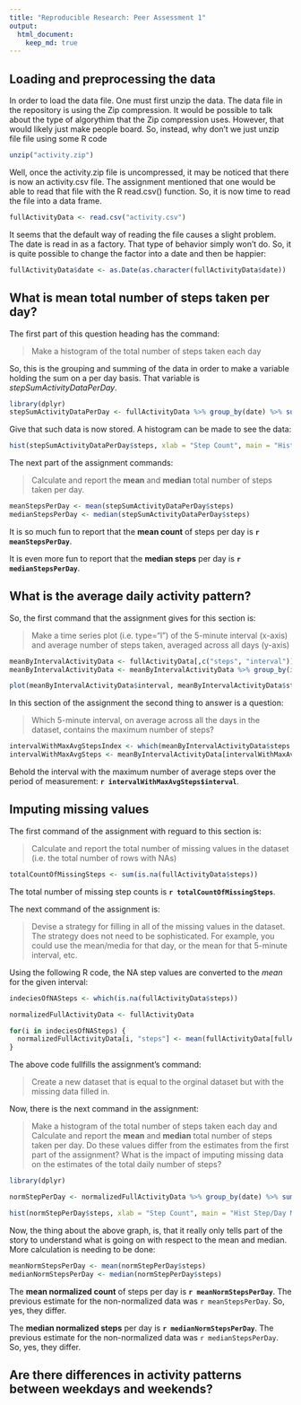 ```yaml
---
title: "Reproducible Research: Peer Assessment 1"
output: 
  html_document:
    keep_md: true
---
```



## Loading and preprocessing the data


In order to load the data file.  One must first unzip the data.  The data file in the repository is using the Zip compression.   It would be possible to talk about the type of algorythim that the Zip compression uses.  However, that would likely just make people board.   So, instead, why don't we just unzip file file using some R code
```r
unzip("activity.zip")
```

Well, once the activity.zip file is uncompressed, it may be noticed that there is now an activity.csv file.   The assignment mentioned that one would be able to read that file with the R read.csv() function.  So, it is now time to read the file into a data frame.

```r
fullActivityData <- read.csv("activity.csv")
```

It seems that the default way of reading the file causes a slight problem.   The date is read in as a factory.  That type of behavior simply won't do.   So, it is quite possible to change the factor into a date and then be happier:

```r
fullActivityData$date <- as.Date(as.character(fullActivityData$date))
```


## What is mean total number of steps taken per day?

The first part of this question heading has the command: 

> Make a histogram of the total number of steps taken each day

So, this is the grouping and summing of the data in order to make a variable holding the sum on a per day basis.  That variable is *stepSumActivityDataPerDay*.

```r
library(dplyr)
stepSumActivityDataPerDay <- fullActivityData %>% group_by(date) %>% summarise_each(funs(sum(., na.rm = TRUE)))
```

Give that such data is now stored.  A histogram can be made to see the data:

```r
hist(stepSumActivityDataPerDay$steps, xlab = "Step Count", main = "Histogram of Step Counts Per Day")
```

The next part of the assignment commands:

> Calculate and report the **mean** and **median** total number of steps taken per day.

```r
meanStepsPerDay <- mean(stepSumActivityDataPerDay$steps)
medianStepsPerDay <- median(stepSumActivityDataPerDay$steps)
```

It is so much fun to report that the **mean count** of steps per day is **`r meanStepsPerDay`**.

It is even more fun to report that the **median steps** per day is **`r medianStepsPerDay`**.




## What is the average daily activity pattern?

So, the first command that the assignment gives for this section is:

> Make a time series plot (i.e. type="l") of the 5-minute interval (x-axis) and average number of steps taken, averaged across all days (y-axis)

```r

meanByIntervalActivityData <- fullActivityData[,c("steps", "interval")]
meanByIntervalActivityData <- meanByIntervalActivityData %>% group_by(interval) %>% summarise_each(funs(mean(., na.rm = TRUE)))

plot(meanByIntervalActivityData$interval, meanByIntervalActivityData$steps, main = "Average Steps of 5-min Intervals", type = "l", ylab = "average steps", xlab = "ordered daily interval")
```

In this section of the assignment the second thing to answer is a question:

> Which 5-minute interval, on average across all the days in the dataset, contains the maximum number of steps?

```r
intervalWithMaxAvgStepsIndex <- which(meanByIntervalActivityData$steps == max(meanByIntervalActivityData$steps))
intervalWithMaxAvgSteps <- meanByIntervalActivityData[intervalWithMaxAvgStepsIndex, "interval"]
```

Behold the interval with the maximum number of average steps over the period of measurement:  **`r intervalWithMaxAvgSteps$interval`**.

## Imputing missing values

The first command of the assignment with reguard to this section is:

> Calculate and report the total number of missing values in the dataset (i.e. the total number of rows with NAs)

```r
totalCountOfMissingSteps <- sum(is.na(fullActivityData$steps))
```

The total number of missing step counts is **`r totalCountOfMissingSteps`**.

The next command of the assignment is:

> Devise a strategy for filling in all of the missing values in the dataset.  The strategy does not need to be sophisticated.  For example, you could use the mean/media for that day, or the mean for that 5-minute interval, etc.

Using the following R code, the NA step values are converted to the *mean* for the given interval:

```r

indeciesOfNASteps <- which(is.na(fullActivityData$steps))

normalizedFullActivityData <- fullActivityData

for(i in indeciesOfNASteps) {
  normalizedFullActivityData[i, "steps"] <- mean(fullActivityData[fullActivityData$interval == normalizedFullActivityData[i, "interval"], "steps"], na.rm = TRUE)
}

```

The above code fullfills the assignment's command:

> Create a new dataset that is equal to the orginal dataset but with the missing data filled in.

Now, there is the next command in the assignment:

> Make a histogram of the total number of steps taken each day and Calculate and report the **mean** and **median** total number of steps taken per day.  Do these values differ from the estimates from the first part of the assignment?  What is the impact of imputing missing data on the estimates of the total daily number of steps?

```r

library(dplyr)

normStepPerDay <- normalizedFullActivityData %>% group_by(date) %>% summarise_each(funs(sum(.,na.rm = TRUE)))

hist(normStepPerDay$steps, xlab = "Step Count", main = "Hist Step/Day Mean Correction")
```

Now, the thing about the above graph, is, that it really only tells part of the story to understand what is going on with respect to the mean and median.  More calculation is needing to be done:

```r
meanNormStepsPerDay <- mean(normStepPerDay$steps)
medianNormStepsPerDay <- median(normStepPerDay$steps)
```

The **mean normalized count** of steps per day is **`r meanNormStepsPerDay`**.   The previous estimate for the non-normalized data was `r meanStepsPerDay`.  So, yes, they differ.

The **median normalized steps** per day is **`r medianNormStepsPerDay`**.  The previous estimate for the non-normalized data was `r medianStepsPerDay`.  So, yes, they differ.



## Are there differences in activity patterns between weekdays and weekends?

